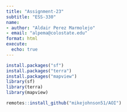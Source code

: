 ---
title: "Assignment-23"
subtitle: "ESS-330"
name:
- author: "Aldair Perez Marmolejo"
- email: "alpema@colostate.edu"
format: html
execute: 
  echo: true
---
```{r}
install.packages("sf")
install.packages("terra")
install.packages("mapview")
library(sf)
library(terra)
library(mapview)
```

```{r}
remotes::install_github("mikejohnson51/AOI")
```

